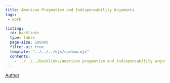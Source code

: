 ```yaml
---
title: American Pragmatism and Indispensability Arguments
tags:
 - work 

listing:
  id: backlinks
  type: table
  page-size: 100000
  filter-ui: true
  template: "../../../ejs/custom.ejs"
  contents:
    - ../../../backlinks/american pragmatism and indispensability arguments.yml
---
```


[Author](/docs/phil/people/Cheryl Misak.html)